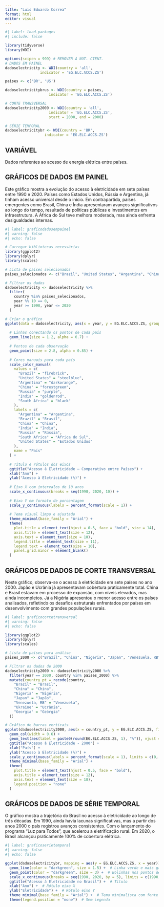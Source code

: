 ---
title: "Luis Eduardo Correa"
format: html
editor: visual
---

```{r}
#| label: load-packages
#| include: false

library(tidyverse)
library(WDI)

options(scipen = 999) # REMOVER A NOT. CIENT.
# DADOS EM PAINEL
dadoselectricity <- WDI(country = 'all',
                indicator = 'EG.ELC.ACCS.ZS')

paises <- c('BR', 'US')

dadoselectricitybrus <- WDI(country = paises,
                    indicator = 'EG.ELC.ACCS.ZS')

# CORTE TRANSVERSAL
dadoselectricity2000 <- WDI(country = 'all',
                    indicator = 'EG.ELC.ACCS.ZS',
                    start = 2000, end = 2000)

# SÉRIE TEMPORAL
dadoselectricitybr <- WDI(country = 'BR',
                  indicator = 'EG.ELC.ACCS.ZS')

```

## VARIÁVEL

Dados referentes ao acesso de energia elétrica entre países.

## GRÁFICOS DE DADOS EM PAINEL

Este gráfico mostra a evolução do acesso à eletricidade em sete países entre 1990 e 2020. Países como Estados Unidos, Rússia e Argentina, já tinham acesso universal desde o início. Em contrapartida, países emergentes como Brasil, China e Índia apresentaram avanços significativos ao longo do tempo, resultado de políticas públicas e investimentos em infraestrutura. A África do Sul teve melhora moderada, mas ainda enfrenta desigualdades internas.

```{r}
#| label: graficodadosempainel
#| warning: false
#| echo: false

# Carregar bibliotecas necessárias
library(ggplot2)
library(dplyr)
library(scales)

# Lista de países selecionados
paises_selecionados <- c("Brazil", "United States", "Argentina", "China", "Russia", "India", "South Africa")

# Filtrar os dados
dadoselectricity <- dadoselectricity %>%
  filter(
    country %in% paises_selecionados,
    year %% 10 == 0,
    year >= 1990, year <= 2020
  )

# Criar o gráfico
ggplot(data = dadoselectricity, aes(x = year, y = EG.ELC.ACCS.ZS, group = country, color = country)) +
  
  # Linhas conectando os pontos de cada país
  geom_line(size = 1.2, alpha = 0.7) +
  
  # Pontos de cada observação
  geom_point(size = 2.8, alpha = 0.85) +
  
  # Cores manuais para cada país
  scale_color_manual(
    values = c(
      "Brazil" = "firebrick",
      "United States" = "steelblue",
      "Argentina" = "darkorange",
      "China" = "forestgreen",
      "Russia" = "purple",
      "India" = "goldenrod",
      "South Africa" = "black"
    ),
    labels = c(
      "Argentina" = "Argentina",
      "Brazil" = "Brasil",
      "China" = "China",
      "India" = "Índia",
      "Russia" = "Rússia",
      "South Africa" = "África do Sul",
      "United States" = "Estados Unidos"
    ),
    name = "País"
  ) +
  
  # Título e rótulos dos eixos
  ggtitle("Acesso à Eletricidade — Comparativo entre Países") +
  xlab("Ano") +
  ylab("Acesso à Eletricidade (%)") +
  
  # Eixo X com intervalos de 10 anos
  scale_x_continuous(breaks = seq(1990, 2020, 10)) +
  
  # Eixo Y em formato de porcentagem
  scale_y_continuous(labels = percent_format(scale = 1)) +
  
  # Tema visual limpo e ajustado
  theme_minimal(base_family = "Arial") +
  theme(
    plot.title = element_text(hjust = 0.5, face = "bold", size = 14),
    axis.title = element_text(size = 12),
    axis.text = element_text(size = 10),
    legend.title = element_text(size = 11),
    legend.text = element_text(size = 10),
    panel.grid.minor = element_blank()
  )


```

## GRÁFICOS DE DADOS DE CORTE TRANSVERSAL

Neste gráfico, observa-se o acesso à eletricidade em sete países no ano 2000. Japão e Ucrânia já apresentavam cobertura praticamente total. China e Brasil estavam em processo de expansão, com níveis elevados, mas ainda incompletos. Já a Nigéria apresentou o menor acesso entre os países analisados, refletindo os desafios estruturais enfrentados por países em desenvolvimento com grandes populações rurais.

```{r}
#| label: graficocortetransversal
#| warning: false 
#| echo: false  

library(ggplot2)
library(dplyr)
library(scales)

# Lista de países para análise
paises_2000 <- c("Brazil", "China", "Nigeria", "Japan", "Venezuela, RB", "Ukraine", "Georgia")

# Filtrar os dados de 2000
dadoselectricity2000 <- dadoselectricity2000 %>%
  filter(year == 2000, country %in% paises_2000) %>%
  mutate(country_pt = recode(country,
    "Brazil" = "Brasil",
    "China" = "China",
    "Nigeria" = "Nigéria",
    "Japan" = "Japão",
    "Venezuela, RB" = "Venezuela",
    "Ukraine" = "Ucrânia",
    "Georgia" = "Geórgia"
  ))

# Gráfico de barras verticais
ggplot(dadoselectricity2000, aes(x = country_pt, y = EG.ELC.ACCS.ZS, fill = country_pt)) +
  geom_col(width = 0.6) +
  geom_text(aes(label = paste0(round(EG.ELC.ACCS.ZS, 1), "%")), vjust = -0.5, size = 3.5) +
  ggtitle("Acesso à Eletricidade - 2000") +
  xlab("País") +
  ylab("Acesso à Eletricidade (%)") +
  scale_y_continuous(labels = percent_format(scale = 1), limits = c(0, 100)) +
  theme_minimal(base_family = "Arial") +
  theme(
    plot.title = element_text(hjust = 0.5, face = "bold"),
    axis.title = element_text(size = 12),
    axis.text = element_text(size = 10),
    legend.position = "none"
  )

```

## GRÁFICOS DE DADOS DE SÉRIE TEMPORAL

O gráfico mostra a trajetória do Brasil no acesso à eletricidade ao longo de três décadas. Em 1990, ainda havia lacunas significativas, mas a partir dos anos 2000 o país registrou avanços consistentes. Com o lançamento do programa "Luz para Todos", que acelerou a eletrificação rural. Em 2020, o Brasil alcançou praticamente 100% de cobertura elétrica.

```{r}
#| label: graficoserietemporal
#| warning: false  
#| echo: false    

ggplot(dadoselectricitybr, mapping = aes(y = EG.ELC.ACCS.ZS, x = year)) +
  geom_line(color = "darkgreen", size = 1.5) +  # Linha verde e mais grossa
  geom_point(color = "darkgreen", size = 3) +  # Bolinhas nos pontos de dados
  scale_x_continuous(breaks = seq(1990, 2020, by = 5), limits = c(1990, 2020)) +  # Eixo X de 1990 a 2020 com intervalos de 5 anos
  ggtitle("Acesso à Eletricidade no Brasil") +  # Título
  xlab("Ano") +  # Rótulo eixo X
  ylab("Eletricidade") +  # Rótulo eixo Y
  theme_minimal(base_family = "Arial") +  # Tema minimalista com fonte Arial
  theme(legend.position = "none")  # Sem legenda

```
